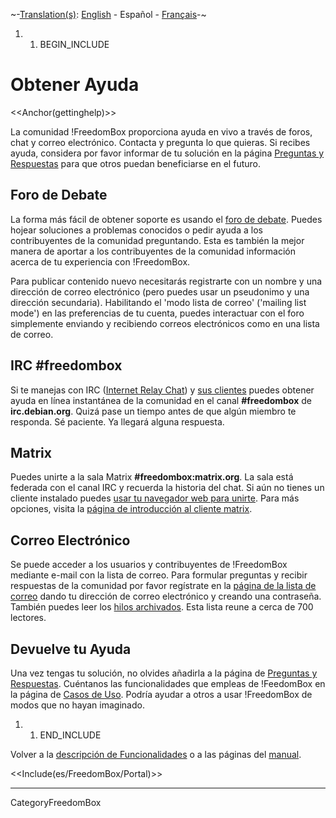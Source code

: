 ~-[[DebianWiki/EditorGuide#translation|Translation(s)]]: [[FreedomBox/Manual/GettingHelp|English]] - Español - [[fr/FreedomBox/Manuel/ObtenirAide|Français]]-~

## BEGIN_INCLUDE

= Obtener Ayuda =

<<Anchor(gettinghelp)>>

La comunidad !FreedomBox proporciona ayuda en vivo a través de foros, chat y correo electrónico. Contacta y pregunta lo que quieras. Si recibes ayuda, considera por favor informar de tu solución en la página [[es/FreedomBox/QuestionsAndAnswers|Preguntas y Respuestas]] para que otros puedan beneficiarse en el futuro.

== Foro de Debate ==

La forma más fácil de obtener soporte es usando el [[https://discuss.freedombox.org|foro de debate]]. Puedes hojear soluciones a problemas conocidos o pedir ayuda a los contribuyentes de la comunidad preguntando. Esta es también la mejor manera de aportar a los contribuyentes de la comunidad información acerca de tu experiencia con !FreedomBox.

Para publicar contenido nuevo necesitarás registrarte con un nombre y una dirección de correo electrónico (pero puedes usar un pseudonimo y una dirección secundaria). Habilitando el 'modo lista de correo' ('mailing list mode') en las preferencias de tu cuenta, puedes interactuar con el foro simplemente enviando y recibiendo correos electrónicos como en una lista de correo.

== IRC #freedombox ==

Si te manejas con IRC ([[http://www.irchelp.org/|Internet Relay Chat]]) y [[http://www.irchelp.org/irchelp/clients/|sus clientes]] puedes obtener ayuda en línea instantánea de la comunidad en el canal '''#freedombox''' de '''irc.debian.org'''. Quizá pase un tiempo antes de que algún miembro te responda. Sé paciente. Ya llegará alguna respuesta.

== Matrix ==

Puedes unirte a la sala Matrix '''#freedombox:matrix.org'''. La sala está federada con el canal IRC y recuerda la historia del chat.
Si aún no tienes un cliente instalado puedes [[https://riot.im/app/#/room/#freedombox:matrix.org|usar tu navegador web para unirte]].
Para más opciones, visita la [[https://matrix.to/#/#freedombox:matrix.org|página de introducción al cliente matrix]].

== Correo Electrónico ==

Se puede acceder a los usuarios y contribuyentes de !FreedomBox mediante e-mail con la lista de correo. Para formular preguntas y recibir respuestas de la comunidad por favor regístrate en la [[https://lists.alioth.debian.org/mailman/listinfo/freedombox-discuss|página de la lista de correo]] dando tu dirección de correo electrónico y creando una contraseña. También puedes leer los [[http://lists.alioth.debian.org/pipermail/freedombox-discuss/|hilos archivados]]. Esta lista reune a cerca de 700 lectores.


== Devuelve tu Ayuda ==

Una vez tengas tu solución, no olvides añadirla a la página de [[es/FreedomBox/QuestionsAndAnswers|Preguntas y Respuestas]]. Cuéntanos las funcionalidades que empleas de !FeedomBox en la página de [[es/FreedomBox/UserExperience|Casos de Uso]]. Podría ayudar a otros a usar !FreedomBox de modos que no hayan imaginado.

## END_INCLUDE

Volver a la [[es/FreedomBox/Features|descripción de Funcionalidades]] o a las páginas del [[es/FreedomBox/Manual|manual]].

<<Include(es/FreedomBox/Portal)>>

----
CategoryFreedomBox
